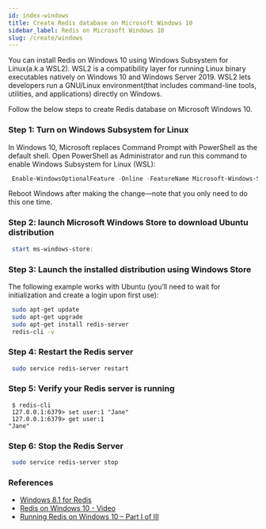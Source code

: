 ```yaml
---
id: index-windows
title: Create Redis database on Microsoft Windows 10 
sidebar_label: Redis on Microsoft Windows 10
slug: /create/windows
---
```


You can install Redis on Windows 10 using Windows Subsystem for Linux(a.k.a WSL2).
WSL2 is a compatibility layer for running Linux binary executables natively on Windows 10 and Windows Server 2019.
WSL2 lets developers run a GNU/Linux environment(that includes command-line tools, utilities, and applications) directly on Windows.

Follow the below steps to create Redis database on Microsoft Windows 10.


### Step 1: Turn on Windows Subsystem for Linux

In Windows 10, Microsoft replaces Command Prompt with PowerShell as the default shell. Open PowerShell as Administrator and run this command to enable Windows Subsystem for Linux (WSL):


 ```powershell
  Enable-WindowsOptionalFeature -Online -FeatureName Microsoft-Windows-Subsystem-Linux
 ```

Reboot Windows after making the change—note that you only need to do this one time.

### Step 2: launch Microsoft Windows Store to download Ubuntu distribution 

 ```powershell
  start ms-windows-store:
 ```

### Step 3: Launch the installed distribution using Windows Store 

The following example works with Ubuntu (you’ll need to wait for initialization and create a login upon first use):


 ```bash
  sudo apt-get update
  sudo apt-get upgrade
  sudo apt-get install redis-server
  redis-cli -v
 ```

### Step 4: Restart the Redis server

 ```bash
  sudo service redis-server restart
 ````

### Step 5: Verify your Redis server is running

 ```
  $ redis-cli 
  127.0.0.1:6379> set user:1 "Jane"
  127.0.0.1:6379> get user:1
 "Jane"
 ```

### Step 6: Stop the Redis Server 

 ```bash
  sudo service redis-server stop
 ```

### References

- [Windows 8.1 for Redis ](https://redislabs.com/blog/redis-on-windows-8-1-and-previous-versions/)
- [Redis on Windows 10 - Video](https://www.youtube.com/watch?v=1psWME8UH_0)
- [Running Redis on Windows 10 – Part I of III](https://redislabs.com/blog/redis-on-windows-10/)





